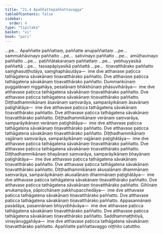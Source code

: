 ```yaml
---
title: "21.4 Apaññattepaññattavagga"
tableOfContents: false
sidebar:
  order: 4
type: "tipitaka"
basket: "vi"
book: "pari"
---
```



<DynamicBreadcrumb />

<Division number="500" book="pari" e="ch" v="5" p="386">

<Paragraph number="2423" book="pari">
…pe…  Apaññatte paññattaṃ, paññatte anupaññattaṃ …pe…  sammukhāvinayo paññatto …pe…  sativinayo paññatto …pe…  amūḷhavinayo paññatto …pe…  paṭiññātakaraṇaṃ paññattaṃ …pe…  yebhuyyasikā paññattā …pe…  tassapāpiyasikā paññattā …pe…  tiṇavatthārako paññatto saṃghasuṭṭhutāya, saṃghaphāsutāya—  ime dve atthavase paṭicca tathāgatena sāvakānaṃ tiṇavatthārako paññatto.
</Paragraph>

<Paragraph number="2424" book="pari">
Dve atthavase paṭicca tathāgatena sāvakānaṃ tiṇavatthārako paññatto. Dummaṅkūnaṃ puggalānaṃ niggahāya, pesalānaṃ bhikkhūnaṃ phāsuvihārāya—  ime dve atthavase paṭicca tathāgatena sāvakānaṃ tiṇavatthārako paññatto.
</Paragraph>

<Paragraph number="2425" book="pari">
Dve atthavase paṭicca tathāgatena sāvakānaṃ tiṇavatthārako paññatto. Diṭṭhadhammikānaṃ āsavānaṃ saṃvarāya, samparāyikānaṃ āsavānaṃ paṭighātāya—  ime dve atthavase paṭicca tathāgatena sāvakānaṃ tiṇavatthārako paññatto.
</Paragraph>

<Paragraph number="2426" book="pari">
Dve atthavase paṭicca tathāgatena sāvakānaṃ tiṇavatthārako paññatto. Diṭṭhadhammikānaṃ verānaṃ saṃvarāya, samparāyikānaṃ verānaṃ paṭighātāya—  ime dve atthavase paṭicca tathāgatena sāvakānaṃ tiṇavatthārako paññatto.
</Paragraph>

<Paragraph number="2427" book="pari">
Dve atthavase paṭicca tathāgatena sāvakānaṃ tiṇavatthārako paññatto. Diṭṭhadhammikānaṃ vajjānaṃ saṃvarāya, samparāyikānaṃ vajjānaṃ paṭighātāya—  ime dve atthavase paṭicca tathāgatena sāvakānaṃ tiṇavatthārako paññatto.
</Paragraph>

<Paragraph number="2428" book="pari">
Dve atthavase paṭicca tathāgatena sāvakānaṃ tiṇavatthārako paññatto. Diṭṭhadhammikānaṃ bhayānaṃ saṃvarāya, samparāyikānaṃ bhayānaṃ paṭighātāya—  ime dve atthavase paṭicca tathāgatena sāvakānaṃ tiṇavatthārako paññatto.
</Paragraph>

<Paragraph number="2429" book="pari">
Dve atthavase paṭicca tathāgatena sāvakānaṃ tiṇavatthārako paññatto. Diṭṭhadhammikānaṃ akusalānaṃ dhammānaṃ saṃvarāya, samparāyikānaṃ akusalānaṃ dhammānaṃ paṭighātāya—  ime dve atthavase paṭicca tathāgatena sāvakānaṃ tiṇavatthārako paññatto.
</Paragraph>

<Paragraph number="2430" book="pari">
Dve atthavase paṭicca tathāgatena sāvakānaṃ tiṇavatthārako paññatto. Gihīnaṃ anukampāya, pāpicchānaṃ pakkhupacchedāya—  ime dve atthavase paṭicca tathāgatena sāvakānaṃ tiṇavatthārako paññatto.
</Paragraph>

<Paragraph number="2431" book="pari">
Dve atthavase paṭicca tathāgatena sāvakānaṃ tiṇavatthārako paññatto. Appasannānaṃ pasādāya, pasannānaṃ bhiyyobhāvāya—  ime dve atthavase paṭicca tathāgatena sāvakānaṃ tiṇavatthārako paññatto.
</Paragraph>

<Paragraph number="2432" book="pari">
Dve atthavase paṭicca tathāgatena sāvakānaṃ tiṇavatthārako paññatto. Saddhammaṭṭhitiyā, vinayānuggahāya—  ime dve atthavase paṭicca tathāgatena sāvakānaṃ tiṇavatthārako paññatto.

</Paragraph>
</Division>

<Paragraph number="2433" type="center" book="pari">
Apaññatte paññattavaggo niṭṭhito catuttho.
</Paragraph>